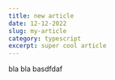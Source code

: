 ---
title: new article
date: 12-12-2022
slug: my-article
category: typescript
excerpt: super cool article
---

bla bla basdfdaf

